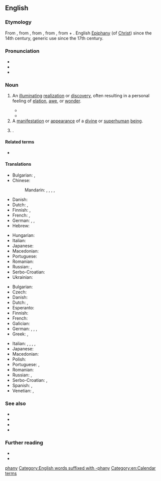 {{also|Epiphany}}
==English==
{{was wotd|2008|March|22}}

===Etymology===
{{root|en|ine-pro|*bʰeh₂-|id=shine}}
From {{bor|en|fro|epyphanie}}, from {{der|en|LL.|epiphania}}, from {{der|en|grc|ἐπιφάνεια||manifestation, striking appearance}}, from {{m|grc|ἐπιφαίνω||I appear, display}}, from {{m|grc|ἐπί||upon}} + {{m|grc|φαίνω||I shine, appear}}. English [[Epiphany]] (of [[Christ]]) since the 14th century, generic use since the 17th century.

===Pronunciation===
* {{IPA|en|/ɪˈpɪf.ə.ni/|/ɪˈpɪf.ni/|/ɛˈpɪf.ə.ni/}}
* {{audio|en|en-us-epiphany.ogg|Audio (US)}}
* {{audio|en|en-au-epiphany.ogg|Audio (AU)}}

===Noun===
{{en-noun}}

# An [[illuminating]] [[realization]] or [[discovery]], often resulting in a personal feeling of [[elation]], [[awe]], or [[wonder]].
#: {{syn|en|aha moment|enlightenment|nirvana|satori}}
#: {{ux|en|It came to her in an '''epiphany''' what her life's work was to be.}}
#* {{quote-book|en|title=Lipstick Traces|author={{w|Greil Marcus}}|year_published=2009|year=1989|publisher=Faber & Faber|passage=Instead of examining institutions and classes, structures of economic production and social control, one had to think about “moments”—moments of love, hate, poetry, frustration, action, surrender, delight, humiliation, justice, cruelty, resignation, surprise, disgust, resentment, self-loathing, pity, fury, peace of mind—those tiny '''epiphanies''', Lefebvre said, in which the absolute possibilities and temporal limits of anyone's existence were revealed.}}
#* {{quote-book|en|author=Chris Hadfield|authorlink=Chris Hadfield|title=An Astronaut's Guide to Life on Earth|year=2013|publisher=Pan Macmillan|chapter=11|chapterurl=https://books.google.com/books?id=ymqqXuGFL9sC&pg=PP240&dq=%22had+an+epiphany%22&hl=&cd=17&source=gbs_api#v=onepage&q&f=false|isbn=978-1-4472-5712-7|passage=But after spending most of my pocket money to get those developed, I had an '''epiphany''': I was never going to be a professional photographer. My pictures were god-awful. I put the camera away.}}
# A [[manifestation]] or [[appearance]] of a [[divine]] or [[superhuman]] [[being]].
#: {{syn|en|theophany}}
# {{lb|en|Christianity}} {{alt case|en|Epiphany}}.

====Related terms====
* {{sense|Christian celebration}} {{l|en|Epiphany}}

====Translations====
{{trans-top|illuminating realization or discovery}}
* Bulgarian: {{t|bg|проглеждане|n}}, {{t+|bg|прозрение|n}}
* Chinese:
*: Mandarin: {{t+|cmn|頓悟|sc=Hani}}, {{t+|cmn|顿悟|tr=dùnwù|sc=Hani}}, {{t+|cmn|洞察|tr=dòngchá|sc=Hani}}, {{t+|cmn|領悟|sc=Hani}}, {{t+|cmn|领悟|tr=lǐngwù|sc=Hani}}
* Danish: {{t|da|åbenbaring|c}}
* Dutch: {{t+|nl|epifanie}}, {{t+|nl|ingeving|n}}
* Finnish: {{t|fi|ahaa-elämys}}, {{t+|fi|valaistus}}
* French: {{t+|fr|illumination}}, {{t+|fr|révélation|f}}
* German: {{t|de|Erleuchtung|f}}, {{t|de|Heureka-Moment|m}}, {{t+|de|Aha-Erlebnis|n}}
* Hebrew: {{t+|he|הֶאָרָה|f|tr=heará}}
{{trans-mid}}
* Hungarian: {{t+|hu|felismerés}}
* Italian: {{t+|it|rivelazione|f}}
* Japanese: {{t+|ja|洞察|tr=どうさつ, dōsatsu|sc=Jpan}}
* Macedonian: {{t|mk|прогледување|n}}
* Portuguese: {{t+|pt|epifania|f}}
* Romanian: {{t|ro|epifanie|n}}
* Russian: {{t+|ru|прозре́ние|n}}, {{t+|ru|озаре́ние|n}}
* Serbo-Croatian: {{t+|sh|epifànija|f}}
* Ukrainian: {{t|uk|прозріння|n}}
{{trans-bottom}}

{{trans-top|manifestation or appearance of a divine or superhuman being}}
* Bulgarian: {{t|bg|богоявле́ние|n}}
* Czech: {{t+|cs|zjevení|n}}
* Danish: {{t|da|åbenbaring|c}}
* Dutch: {{t+|nl|verschijning}}, {{t+|nl|openbaring}}
* Esperanto: {{t|eo|epifanio}}
* Finnish: {{t+|fi|ilmestys}}
* French: {{t+|fr|apparition|f}}
* Galician: {{t|gl|epifanía|f}}
* German: {{t+|de|Erscheinung|f}}, {{t+|de|Offenbarung|f}}, {{t+|de|Manifestation|f}}, {{t+|de|Epiphanie|f}}
* Greek: {{t+|el|επιφάνεια}}, {{t+|el|θεοφάνεια}}
{{trans-mid}}
* Italian: {{t+|it|epifania|f}}, {{t|it|Epifania|f}}, {{t+|it|ierofania|f}}, {{t+|it|apparizione|f}}, {{t+|it|befana|f}}
* Japanese: {{t|ja|エピファニー|tr=Epifanī|sc=Jpan}}
* Macedonian: {{t|mk|богојавление|n}}
* Polish: {{t|pl|olśnienie|n}}
* Portuguese: {{t+|pt|epifania|f}}, {{t+|pt|manifestação|f}}
* Romanian: {{t|ro|epifanie|n}}
* Russian: {{t+|ru|явле́ние|n}}, {{t+|ru|богоявле́ние|f}}
* Serbo-Croatian: {{t+|sh|epifànija|f}}, {{t|sh|bogojávljēnje|n}}
* Spanish: {{t+|es|epifanía|f}}, {{t+|es|manifestación|f}}
* Venetian: {{t+|vec|Pifanìa|f}}, {{t|vec|Pefanìa|f}}
{{trans-bottom}}

{{trans-see|Epiphany}}

===See also===
* {{l|en|Advent}}
* {{l|en|Christmas}}
* {{l|en|eureka}}
* {{l|en|Twelve Days of Christmas}}

===Further reading===
* {{pedia|epiphany (feeling)}}
* {{pedia|epiphany|epiphany (disambiguation)}}

[[Category:English words prefixed with epi-|phany]]
[[Category:English words suffixed with -phany]]
[[Category:en:Calendar terms]]